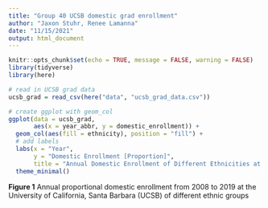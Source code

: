 ```yaml
---
title: "Group 40 UCSB domestic grad enrollment"
author: "Jaxon Stuhr, Renee Lamanna"
date: "11/15/2021"
output: html_document
---
```


```r
knitr::opts_chunk$set(echo = TRUE, message = FALSE, warning = FALSE)
library(tidyverse)
library(here)
```

```r
# read in UCSB grad data
ucsb_grad = read_csv(here("data", "ucsb_grad_data.csv"))
```

```r
# create ggplot with geom_col
ggplot(data = ucsb_grad, 
       aes(x = year_abbr, y = domestic_enrollment)) +
  geom_col(aes(fill = ethnicity), position = "fill") + 
  # add labels
  labs(x = "Year", 
       y = "Domestic Enrollment [Proportion]",
       title = "Annual Domestic Enrollment of Different Ethnicities at UCSB") +
  theme_minimal()
```
**Figure 1** Annual proportional domestic enrollment from 2008 to 2019 at the University of California, Santa Barbara (UCSB) of different ethnic groups






